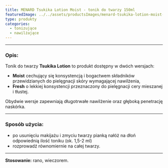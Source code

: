```yaml
---
title: MENARD Tsukika Lotion Moist - tonik do twarzy 150ml
featuredImage: ../../assets/productsImages/menard-tsukika-lotion-moist-tonik-do-twarzy-150ml.png
type: produkty
categories:
  - tonizujące
  - nawilżające
---
```



<Tsukika />

---

<h3>Opis:</h3>

Tonik do twarzy **Tsukika Lotion** to produkt dostępny w dwóch wersjach:

- **Moist** cechujący się konsystencją i bogactwem składników przewidzianych do pielęgnacji skóry wymagającej nawilżenia,
- **Fresh** o lekkiej konsystencji przeznaczony do pielęgnacji cery mieszanej i tłustej.

Obydwie wersje zapewniają długotrwałe nawilżenie oraz głęboką penetrację naskórka.

---

### Sposób użycia:

- po usunięciu makijażu i zmyciu twarzy pianką nałóż na dłoń odpowiednią ilość toniku (ok. 1,5-2 ml)
- rozprowadź równomiernie na całej twarzy.

---

**Stosowanie:** rano, wieczorem.
